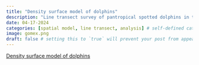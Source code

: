 ```yaml
---
title: "Density surface model of dolphins"
description: "Line transect survey of pantropical spotted dolphins in the Gulf of Mexico."
date: 04-17-2024
categories: [spatial model, line transect, analysis] # self-defined categories
image: gomex.png
draft: false # setting this to `true` will prevent your post from appearing on your listing page until you're ready!
---
```


[Density surface model of dolphins](https://distancedevelopment.github.io/dsm/articles/lines_gomex/mexico-analysis.html)